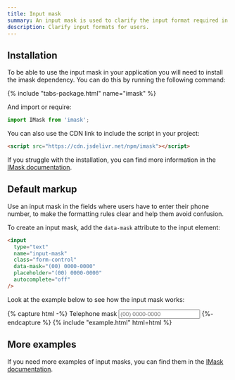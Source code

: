 ```yaml
---
title: Input mask
summary: An input mask is used to clarify the input format required in a given field and is helpful for users, removing confusion and reducing the number of validation errors.
description: Clarify input formats for users.
---
```


## Installation

To be able to use the input mask in your application you will need to install the imask dependency. You can do this by running the following command:

{% include "tabs-package.html" name="imask" %}

And import or require:

```javascript
import IMask from 'imask';
```

You can also use the CDN link to include the script in your project:

```html
<script src="https://cdn.jsdelivr.net/npm/imask"></script>
```

If you struggle with the installation, you can find more information in the [IMask documentation](https://imask.js.org/guide.html#installation).

## Default markup

Use an input mask in the fields where users have to enter their phone number, to make the formatting rules clear and help them avoid confusion.

To create an input mask, add the `data-mask` attribute to the input element:

```html
<input
  type="text"
  name="input-mask"
  class="form-control"
  data-mask="(00) 0000-0000"
  placeholder="(00) 0000-0000"
  autocomplete="off"
/>
```

Look at the example below to see how the input mask works:

{% capture html -%}
<label class="form-label">Telephone mask</label>
<input
  type="text"
  name="input-mask"
  class="form-control"
  data-mask="(00) 0000-0000"
  data-mask-visible="true"
  placeholder="(00) 0000-0000"
  autocomplete="off"
/>
{%- endcapture %}
{% include "example.html" html=html %}

## More examples

If you need more examples of input masks, you can find them in the [IMask documentation](https://imask.js.org/guide.html#masked-input).